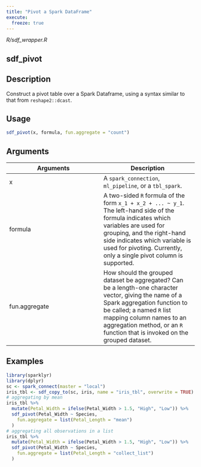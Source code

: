 ```yaml
---
title: "Pivot a Spark DataFrame"
execute:
  freeze: true
---
```


*R/sdf_wrapper.R*

## sdf_pivot

## Description
Construct a pivot table over a Spark Dataframe, using a syntax similar to that from `reshape2::dcast`. 


## Usage
```r
sdf_pivot(x, formula, fun.aggregate = "count") 
```

## Arguments
|Arguments|Description|
|---|---|
| x | A `spark_connection`, `ml_pipeline`, or a `tbl_spark`. |
| formula | A two-sided `R` formula of the form `x_1 + x_2 + ... ~ y_1`. The left-hand side of the formula indicates which variables are used for grouping, and the right-hand side indicates which variable is used for pivoting. Currently, only a single pivot column is supported. |
| fun.aggregate | How should the grouped dataset be aggregated? Can be a length-one character vector, giving the name of a Spark aggregation function to be called; a named `R` list mapping column names to an aggregation method, or an `R` function that is invoked on the grouped dataset. |





## Examples
```r
library(sparklyr) 
library(dplyr) 
sc <- spark_connect(master = "local") 
iris_tbl <- sdf_copy_to(sc, iris, name = "iris_tbl", overwrite = TRUE) 
# aggregating by mean 
iris_tbl %>% 
  mutate(Petal_Width = ifelse(Petal_Width > 1.5, "High", "Low")) %>% 
  sdf_pivot(Petal_Width ~ Species, 
    fun.aggregate = list(Petal_Length = "mean") 
  ) 
# aggregating all observations in a list 
iris_tbl %>% 
  mutate(Petal_Width = ifelse(Petal_Width > 1.5, "High", "Low")) %>% 
  sdf_pivot(Petal_Width ~ Species, 
    fun.aggregate = list(Petal_Length = "collect_list") 
  ) 
```



